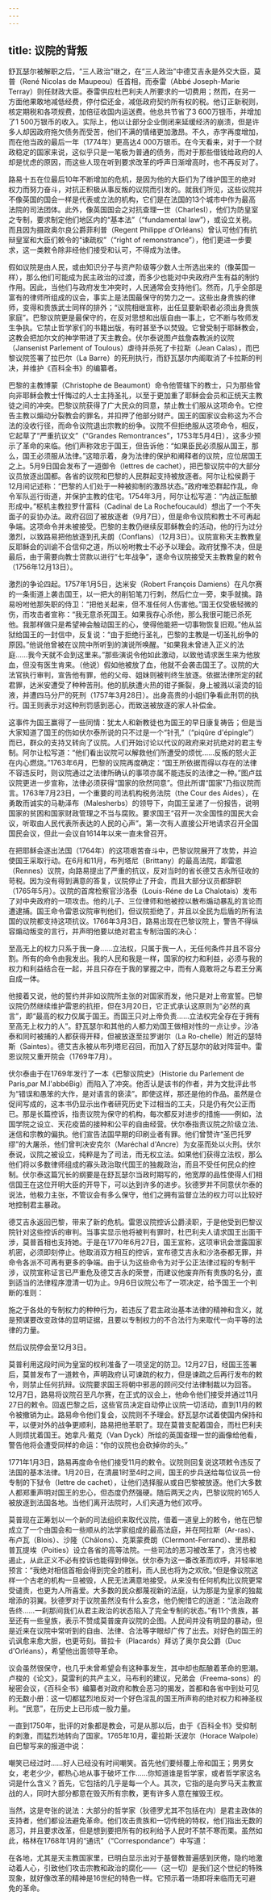 ```yaml
---
---
---
```

title: 议院的背叛
---




舒瓦瑟尔被解职之后，“三人政治”继之，在“三人政治”中德艾吉永是外交大臣，莫普（René Nicolas de Maupeou）任首相，而泰雷（Abbé Joseph-Marie Terray）则任财政大臣。泰雷供应杜巴利夫人所要求的一切费用；然而，在另一方面他果敢地减低经费，停付偿还金，减低政府契约所有权的税。他订正新税则，核定期税和各项规费，加倍征收国内运送费。他总共节省了3 600万银币，并增加了1 500万银币的收入。实际上，他以让部分企业倒闭来延缓经济的崩溃，但是许多人却因政府拖欠债务而受苦，他们不满的情绪更加激昂。不久，赤字再度增加，而在他当政的最后一年（1774年）更高达4 000万银币。在今天看来，对于一个财政稳定的国家来说，这似乎只是一笔极为普通的债务，而对于那些借钱给政府的人却是忧虑的原因，而这些人现在听到要求改革的呼声日渐增高时，也不再反对了。

路易十五在位最后10年不断增加的危机，是因为他的大臣们为了维护国王的绝对权力而努力奋斗，对抗正积极从事反叛的议院而引发的。就我们所见，这些议院并不像英国的国会一样是代表或立法的机构，它们是在法国的13个城市中作为最高法院的司法团体。此外，像英国国会之对抗查理一世（CharlesⅠ），他们为防皇室之专制，要求制定他们地区内的“基本法”（“fundamental law”），或设立关税。而且因为摄政奥尔良公爵菲利普（Regent Philippe d'Orléans）曾认可他们有抗辩皇室和大臣们敕令的“谏疏权”（“right of remonstrance”），他们更进一步要求，这一类敕令除非经他们接受和认可，不得成为法律。

假如议院是由人民，或由知识分子与资产阶级等少数人士所选出来的（像英国一样），那么他们可能成为民主政治的过渡，而多少也能对中央政府产生有益的制约作用。因此，当他们与政府发生冲突时，人民通常会支持他们。然而，几乎全部是富有的律师所组成的议会，事实上是法国最保守的势力之一。这些出身贵族的律师，变得和贵族武士同样的排外；“议院相继宣称，出任显要新职者必须出身贵族家庭”。巴黎议院更是最保守的，在反对思想和出版自由一事上，它不断与牧师发生争执。它禁止哲学家们的书籍出版，有时甚至予以焚毁。它曾受制于耶稣教会，这教会把加尔文的神学带进了天主教会。伏尔泰说图卢兹詹森教派的议院（Jansenist Parlement of Toulous）虐待并杀死了卡拉斯（Jean Calas），而巴黎议院签署了拉巴尔（La Barre）的死刑执行，而舒瓦瑟尔内阁取消了卡拉斯的判决，并维护《百科全书》的编纂者。

巴黎的主教博蒙（Christophe de Beaumont）命令他管辖下的教士，只为那些曾向非耶稣会教士忏悔过的人士主持圣礼，以至于更加重了耶稣会会员和正统天主教徒之间的冲突。巴黎议院获得了广大民众的同意，禁止教士们服从这项命令。它控告主教以煽动分裂教会的罪名，并扣押了他部分财产。国王的国家议会称这为不合法的没收行径，而命令议院退出宗教的纷争。议院不但拒绝服从这项命令，相反，它起草了“严重抗议文”（“Grandes Remontrances”，1753年5月4日），这多少预示了革命的来临。他们声称效忠于国王，但告诉他：“如果臣民必须服从国王，那么，国王必须服从法律。”这暗示着，身为法律的保护和阐释者的议院，应位居国王之上。5月9日国会发布了一道御令（lettres de cachet），把巴黎议院中的大部分议员放逐出国都。各省的议院和巴黎的人民群起支持被放逐者。阿尔让松侯爵于12月间记述称：“巴黎的人们处于一种被抑制的激昂状态。”政府唯恐群起作乱，命令军队巡行街道，并保护主教的住宅。1754年3月，阿尔让松写道：“内战正酝酿形成中。”枢机主教拉罗什富科（Cadinal de La Rochefoucauld）想出了一个不失面子的妥协办法。政府召回了被放逐者（9月7日），但是命令议院和教士不可再起争端。这项命令并未被接受。巴黎的主教仍继续反耶稣教会的活动，他的行为过分激烈，以致路易把他放逐到孔夫朗（Conflans）（12月3日）。议院宣称天主教教皇反耶稣会的训谕不合信仰之道，所以吩咐教士不必予以理会。政府犹豫不决，但是最后，由于需要向教士贷款以进行“七年战争”，遂命令议院接受天主教教皇的敕令（1756年12月13日）。

激烈的争论四起。1757年1月5日，达米安（Robert François Damiens）在凡尔赛的一条街道上袭击国王，以一把大的削铅笔刀行刺，然后伫立一旁，束手就擒。路易吩咐他那失职的侍卫：“把他关起来，但不准任何人伤害他。”国王仅受极轻微的伤，而攻击者宣称：“我无意杀死国王。如果我存心杀他，那么我很可能已杀死他。我那样做只是希望神会触动国王的心，使得他能把一切事物恢复旧观。”他从监狱给国王的一封信中，反复说：“由于拒绝行圣礼，巴黎的主教是一切圣礼纷争的原因。”他说他曾被在议院中所听到的演说所唤醒。“如果我未曾进入正义的法庭……我今天就不会到这里来。”那些演说令他如此激动，以致他请求医生来为他放血，但没有医生肯来。（他说）假如他被放了血，他就不会袭击国王了。议院的大法官执行审判，宣告他有罪，他的父母、姐妹则被判终生放逐。依据法律所定的弑君罪，达米安遭受了种种苦刑。他的肌肤遭火热的钳子撕裂，身上被溅以滚烫的铅液，并遭四马分尸的死刑（1757年3月28日）。出身高贵的小姐们争看此刑罚的执行。国王则表示对这种刑罚感到恶心，而致送被放逐的家人补偿金。

这事件为国王赢得了一些同情：犹太人和新教徒也为国王的早日康复祷告；但是当大家知道了国王的伤如伏尔泰所说的只不过是一个“针孔”（“piqûre d'épingle”）而已，群众的支持又转向了议院。人们开始讨论以代议的政府来对抗绝对的君主专制。阿尔让松写道：“他们看出议院可以解救他们所遭受的烦忧……反叛的怒火正在内心燃烧。”1763年6月，巴黎的议院再度确定：“国王所依据而得以存在的法律不容违反时，则议院通过之法律所确认的事项亦属不能违反的法律之一种。”图卢兹议院更进一步宣称，法律必须获得“国家的欣然同意”。但此所谓“国家”乃指议院而言。1763年7月23日，一个重要的司法机构税务法院（the Cour des Aides），在勇敢而诚实的马勒泽布（Malesherbs）的领导下，向国王呈递了一份报告，说明国家的贫困和国家财政管理之不当与腐败。要求国王“召开一次全国性的国民大会议，听取由人民代表所表达的人民的心声”。第一次有人直接公开地请求召开全国国民会议，但此一会议自1614年以来一直未曾召开。

在把耶稣会逐出法国（1764年）的这项艰苦奋斗中，巴黎议院展开了攻势，并迫使国王采取行动。在6月和11月，布列塔尼（Brittany）的最高法院，即雷恩（Rennes）议院，向路易提出了严重的抗议，反对当时的省长德艾吉永所征收的苛税。因为没有得到满意的答复，议院停止了开会，而且大部分议员都辞职（1765年5月）。议院的首席检察官沙洛泰（Louis-Réne de La Chalotais）发布了对中央政府的一项攻击。他的儿子、三位律师和他被控以散布煽动暴乱的言论而遭逮捕。国王命令雷恩议院审判他们，但议院拒绝了，并且以全民为后盾的所有法国的议院都支持这项抗议。1766年3月3日，路易出现在巴黎议院上，警告不得纵容煽动叛变的言行，并声明他要以绝对君主专制治国的决心：

至高无上的权力只系于我一身……立法权，只属于我一人，无任何条件并且不容分割。所有的命令由我发出。我的人民和我是一样，国家的权力和利益，必须与我的权力和利益结合在一起，并且只存在于我的掌握之中，而有人竟敢将之与君王分离自成一体。



他接着又说，他的誓约并非如议院所主张的对国家而发，他只是对上帝宣誓。巴黎议院仍然继续维护雷恩的抗拒，但在3月20日，它正式承认这原则为“必然的真言”，即“最高的权力仅属于国王。而国王只对上帝负责……立法权完全存在于拥有至高无上权力的人”。舒瓦瑟尔和其他的人都力劝国王做相对性的一点让步。沙洛泰和同时被捕的人都获得开释，但被放逐至拉罗谢尔（La Ro-chelle）附近的瑟特斯（Saintes）。德艾吉永被从布列塔尼召回，而加入了舒瓦瑟尔的敌对阵营中。雷恩议院又重开院会（1769年7月）。

伏尔泰由于在1769年发行了一本《巴黎议院史》（Historie du Parlement de Paris,par M.l'abbéBig）而陷入了冲突。他否认是该书的作者，并为文批评此书为“错误和愚笨的大作，是对语言的亵渎”。即使这样，那还是他的作品。虽然是仓促间写成的，这本书仍显示出作者研究历史下过相当的工夫，只是仍有欠公正而已。那是长篇控诉，指责议院为保守的机构，每次都反对进步的措施——例如，法国学院之设立、天花疫苗的接种和公平的自由经营。伏尔泰指责议院之阶级立法、迷信和宗教的偏执。他们宣告法国早期的印刷业者有罪。他们曾赞许“圣巴托罗缪”的大屠杀，他们曾判决安克尔（Maréchal d'Ancre）为女巫而处以火刑。伏尔泰说，议院之被设立，纯粹是为了司法，而无权立法。如果他们获得立法权，那么他们将以多数律师组成的寡头政治取代国王的独裁政治，而且不受任何民众的控制。伏尔泰这篇冗长的纲要是在舒瓦瑟尔当政时期写的，他宽厚的品性使得人们相信国王在这位开明大臣的开导下，可以达到许多的进步。狄德罗并不同意伏尔泰的说法，他极力主张，不管议会有多么保守，他们之拥有监督立法的权力可以比较好地控制君主暴政。

德艾吉永返回巴黎，带来了新的危机。雷恩议院控诉公爵渎职，于是他受到巴黎议院针对这些控诉的审判。当事实显示他将被判有罪时，杜巴利夫人请求国王出面干涉，莫普首相也支持她。于是在1770年6月27日，国王宣称，这项审讯会泄露国家机密，必须即刻停止。他取消双方相互的控诉，宣布德艾吉永和沙洛泰都无罪，并命令各派不可再有更多的争端。由于认为这些命令为对于公正法律过程的专制干涉，议院宣称证言已严重危及德艾吉永的荣誉，而建议他废弃所有贵族的名分，直到适当的法律程序澄清一切为止。9月6日议院公布了一项决定，给予国王一个判断的准则：

施之于各处的专制权力的种种行为，若违反了君主政治基本法律的精神和含义，就是预谋要改变政体的显明证据，且要以专制权力的不合法行为来取代一向平等的法律的力量。



然后议院停会至12月3日。

莫普利用这段时间为皇室的权利准备了一项坚定的防卫。12月27日，经国王签署后，莫普发布了一道敕令，声明政府认可谏疏的权力，但是谏疏之后再行发布的敕令，则禁止任何抗辩。议院要求国王将朝中邪恶的顾问交付法律制裁以为回答。12月7日，路易将议院召至凡尔赛，在正式的议会上，他命令他们接受并通过11月27日的敕令。回返巴黎之后，这些官员决定自动停止议院一切活动，直到11月的敕令被撤销为止。路易命令他们复会，议院则不予理会。舒瓦瑟尔试着使国内保持和平，以便对外的战争更顺利，路易把他革职了。现在莫普支配着国会，而杜巴利夫人则烦扰着国王。她拿凡·戴克（Van Dyck）所绘的英国查理一世的画像给他看，警告他将会遭受同样的命运：“你的议院也会砍掉你的头。”

1771年1月3日，路易再度命令他们接受11月的敕令。议院则回复说这项敕令违反了法国的基本法律。1月20日，在清晨1时至4时之间，国王的步兵送给每位议员一份专制的下狱令（lettre de cachet），让他们选择服从或自巴黎被放逐。他们大多数人都郑重声明对国王的忠心，但态度仍然强硬。随后两天之内，巴黎议院的165人被放逐到法国各地。当他们离开法院时，人们夹道为他们欢呼。

莫普现在正筹划以一个新的司法组织来取代议院，借着一道皇上的敕令，他在巴黎成立了一个由国会和一些顺从的法学家组成的最高法庭，并在阿拉斯（Ar-ras）、布卢瓦（Blois）、沙隆（Châlons）、克莱蒙费朗（Clermont-Ferrand）、里昂和普瓦提埃（Poities）设立各省的高等法院。一些司法的恶习被改革了，贪污也被遏止，从此正义不必有控诉也能得到伸张。伏尔泰为这一番改革而欢呼，并轻率地预言：“我绝对相信首相会得到完全的胜利，而人民也将为之欢欣。”但是像议院这样一个古老的机构一旦被毁，人民无法满意地接受。从来没有任何机构比议院更常受谴责，也更为人所喜爱。大多数的民众都蔑视新的法庭，认为那是为皇家的独裁增添的羽翼。狄德罗对于议院虽然没有什么妄念，他仍惋惜它的逍逝：“法治政府告终……一刹那间我们从君主政治的状态陷入了完全专制的状态。”有11个贵族，甚至还有一些皇族，表示不赞成莫普废弃议院的企图。人民间并没有明显的暴动，但是近来在议院中常听到的自由、法律、合法等字眼却广传了出去。对好色的国王的讥讽愈来愈大胆，也更苛刻。普拉卡（Placards）拜访了奥尔良公爵（Duc d'Orléans），希望他出面领导革命。

议会虽然很保守，也几乎未曾希望会有这种事发生，其中却也酝酿着革命的思潮。卢梭的《论文》，莫雷利的共产主义，马布利的建议，兄弟会（Freema-sons）的秘密会议，《百科全书》编纂者对政府和教会恶习的揭发，首都和各省中到处可见的无数小册：这一切都猛烈地反对一个好色淫乱的国王所声称的绝对权力和神圣权利。“民意”，在历史上已形成一股力量。

一直到1750年，批评的对象都是教会，可是从那以后，由于《百科全书》受抑制的刺激，而猛烈地转向了国家。1765年10月，霍拉斯·沃波尔（Horace Walpole）自巴黎写来的报道中说：

嘲笑已经过时……好人已经没有时间嘲笑。首先他们要倾覆上帝和国王；男男女女，老老少少，都热心地从事于破坏工作……你知道谁是哲学家，或者哲学家这名词是什么含义？首先，它包括的几乎是每一个人。其次，它指的是向罗马天主教宣战的人，同时大部分都意在毁灭所有宗教，更有许多人意在摧毁王权。



当然，这是夸张的说法：大部分的哲学家（狄德罗尤其不包括在内）是君主政体的支持者，他们都设法避免革命。他们攻击贵族和一切传统的特权，他们指出无数的恶习，并且要求改革，但是想到要把所有的权利给予人民时不禁不寒而栗。虽然如此，格林在1768年1月的“通讯”（“Correspondance”）中写道：

在各地，尤其是天主教国家里，已明白显示出对于基督教普遍感到厌倦，隐约地激动着人心，引致他们攻击宗教和政治的腐化——（这一切）是我们这个世纪的特殊现象，就好像改革的精神是16世纪的特色一样。它预示着一场即将来临而无可避免的革命。